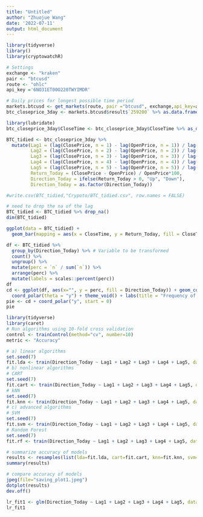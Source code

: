 ```yaml
---
title: "Untitled"
author: "Zhuojue Wang"
date: '2022-07-11'
output: html_document
---
```


```r
library(tidyverse)
library()
library(cryptowatchR)
```

```r
# Settings
exchange <- "kraken"
pair <- "btcusd"
route <- "ohlc"
api_key ='6NO31ET00O220TWYIMDR'
```


```r
# Daily prices for longest possible time period
markets.btcusd <- get_markets(route, pair ="btcusd", exchange,api_key=api_key,allowance = TRUE)
btc_closeprice_3day <- markets.btcusd$result$`259200` %>% as.data.frame() %>% rename(CloseTime=V1,OpenPrice=V2,HighPrice=V3,LowPrice=V4,ClosePrice=V5,Volume=V6,QuoteVolume=V7)

library(lubridate)
btc_closeprice_3day$CloseTime <- btc_closeprice_3day$CloseTime %>% as_datetime() 


```

```r
BTC_tidied <- btc_closeprice_3day %>%
  mutate(Lag1 = (lag(ClosePrice, n = 1) - lag(OpenPrice, n = 1)) / lag(OpenPrice, n = 1)*100,
         Lag2 = (lag(ClosePrice, n = 2) - lag(OpenPrice, n = 2)) / lag(OpenPrice, n = 2)*100,
         Lag3 = (lag(ClosePrice, n = 3) - lag(OpenPrice, n = 3)) / lag(OpenPrice, n = 3)*100,
         Lag4 = (lag(ClosePrice, n = 4) - lag(OpenPrice, n = 4)) / lag(OpenPrice, n = 4)*100,
         Lag5 = (lag(ClosePrice, n = 5) - lag(OpenPrice, n = 5)) / lag(OpenPrice, n = 5)*100,
         Return_Today = (ClosePrice - OpenPrice) / OpenPrice*100,
         Direction_Today = ifelse(Return_Today > 0, "Up", "Down"),
         Direction_Today = as.factor(Direction_Today))  

#write.csv(BTC_tidied,"Crypoto/BTC_tidied.csv", row.names = FALSE)
```

```r
# need to drop the na of the lag
BTC_tidied <- BTC_tidied %>% drop_na() 
dim(BTC_tidied)
```
```r
ggplot(data = BTC_tidied) +
  geom_bar(mapping = aes(x = CloseTime, y = Return_Today, fill = CloseTime), stat = "identity") + labs(title = "Daily Return Volatility") + ylab("Daily Return") + xlab("Date") + theme_bw()
```
```r
df <- BTC_tidied %>% 
  group_by(Direction_Today) %>% # Variable to be transformed
  count() %>% 
  ungroup() %>% 
  mutate(perc = `n` / sum(`n`)) %>% 
  arrange(perc) %>%
  mutate(labels = scales::percent(perc))
df
cd <- ggplot(df, aes(x="", y = perc, fill = Direction_Today)) + geom_col(color = "black") +
  coord_polar(theta = "y") + theme_void() + labs(title = "Frequency of the Bitcoin Direction History", subtitle = "as of July 10, 2022") + geom_text(aes(label = labels), position = position_stack(vjust = 0.5)) + scale_fill_discrete(name = "Daily Direction") + theme(plot.title = element_text(face = "bold"))
pie <- cd + coord_polar("y", start = 0) 
pie
```

```r
library(tidyverse)
library(caret)
# Run algorithms using 10-fold cross validation
control <- trainControl(method="cv", number=10)
metric <- "Accuracy"
```

```r
# a) linear algorithms
set.seed(7)
fit.lda <- train(Direction_Today ~ Lag1 + Lag2 + Lag3 + Lag4 + Lag5, data=BTC_tidied, method="lda", metric=metric, trControl=control)
# b) nonlinear algorithms
# CART
set.seed(7)
fit.cart <- train(Direction_Today ~ Lag1 + Lag2 + Lag3 + Lag4 + Lag5, data=BTC_tidied, method="rpart", metric=metric, trControl=control)
# kNN
set.seed(7)
fit.knn <- train(Direction_Today ~ Lag1 + Lag2 + Lag3 + Lag4 + Lag5, data=BTC_tidied, method="knn", metric=metric, trControl=control)
# c) advanced algorithms
# SVM
set.seed(7)
fit.svm <- train(Direction_Today ~ Lag1 + Lag2 + Lag3 + Lag4 + Lag5, data=BTC_tidied, method="svmRadial", metric=metric, trControl=control)
# Random Forest
set.seed(7)
fit.rf <- train(Direction_Today ~ Lag1 + Lag2 + Lag3 + Lag4 + Lag5, data=BTC_tidied, method="rf", metric=metric, trControl=control)
```

```r
# summarize accuracy of models
results <- resamples(list(lda=fit.lda, cart=fit.cart, knn=fit.knn, svm=fit.svm, rf=fit.rf))
summary(results)
```
```r
# compare accuracy of models
jpeg(file="saving_plot1.jpeg")
dotplot(results)
dev.off()

```

```r
lr_fit1 <- glm(Direction_Today ~ Lag1 + Lag2 + Lag3 + Lag4 + Lag5, data = BTC_train,family = "binomial")
lr_fit1
```











